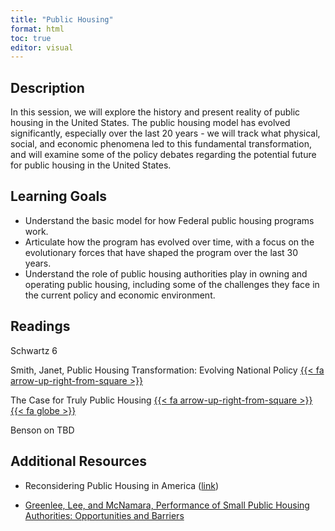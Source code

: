 ```yaml
---
title: "Public Housing"
format: html
toc: true
editor: visual
---
```


## Description

In this session, we will explore the history and present reality of public housing in the United States. The public housing model has evolved significantly, especially over the last 20 years - we will track what physical, social, and economic phenomena led to this fundamental transformation, and will examine some of the policy debates regarding the potential future for public housing in the United States.

## Learning Goals

-   Understand the basic model for how Federal public housing programs work.
-   Articulate how the program has evolved over time, with a focus on the evolutionary forces that have shaped the program over the last 30 years.
-   Understand the role of public housing authorities play in owning and operating public housing, including some of the challenges they face in the current policy and economic environment.

## Readings

Schwartz 6

Smith, Janet, Public Housing Transformation: Evolving National Policy [{{< fa arrow-up-right-from-square >}}](https://uofi.box.com/s/qn0duv2naa2yo33a4r4j77fdv1o5md7f)

The Case for Truly Public Housing [{{< fa arrow-up-right-from-square >}}](https://uofi.box.com/s/kzh6wwws59rd9td17psnfg3wcnt4dclg)   [{{< fa globe >}}](https://placesjournal.org/article/the-case-for-truly-public-housing/?cn-reloaded=1)

Benson on TBD

## Additional Resources

-   Reconsidering Public Housing in America ([link](https://beltmag.com/national-public-housing-museum-reconsidering-public-housing-america/))

-   [Greenlee, Lee, and McNamara, Performance of Small Public Housing Authorities: Opportunities and Barriers](https://www.jstor.org/stable/26524883?seq=1#metadata_info_tab_contents)
